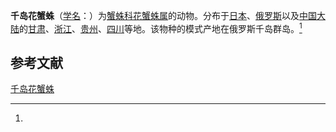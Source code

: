 {{Speciesbox
| name = 千岛花蟹蛛
| status = 
| status_system = 
| image = 
| genus = Xysticus
| species = kurilensis
| authority = (Strand, 1907)<ref name='id14646'>{{cite web| url =http://www.bioinfo.cn/db05/BjdwSpecies.php?action=view&id=14646| title =千岛花蟹蛛| work =《中国动物物种编目数据库》| publisher =中国科学院微生物研究所| author =中国科学院动物研究所| accessdate =2009-04-28| deadurl =yes| archiveurl =https://web.archive.org/web/20160305101350/http://www.bioinfo.cn/db05/BjdwSpecies.php?action=view&id=14646| archivedate =2016-03-05}}</ref>
}}

'''千岛花蟹蛛'''（[[学名|学名]]：{{lang|la|''Xysticus kurilensis''}}）为[[蟹蛛科|蟹蛛科]][[花蟹蛛属|花蟹蛛属]]的动物。分布于[[日本|日本]]、[[俄罗斯|俄罗斯]]以及[[中国大陆|中国大陆]]的[[甘肃|甘肃]]、[[浙江|浙江]]、[[贵州|贵州]]、[[四川|四川]]等地。该物种的模式产地在俄罗斯千岛群岛。<ref name='id14646'/>

== 参考文献 ==
{{reflist}}

{{Wikispecies|Xysticus kurilensis}}
{{Taxonbar|from=Q1952676}}

[[Category:花蟹蛛属|千岛花蟹蛛]]


{{蜘蛛小作品}}
